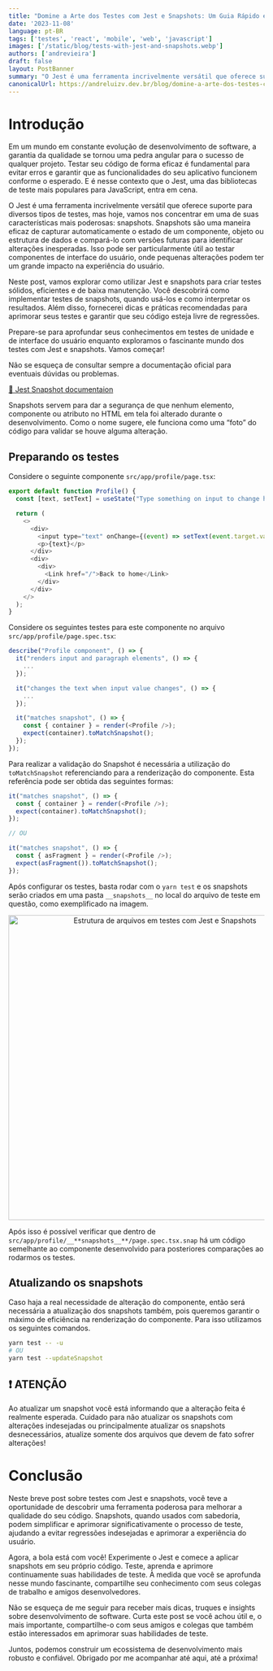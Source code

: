 ```yaml
---
title: "Domine a Arte dos Testes com Jest e Snapshots: Um Guia Rápido e Prático para Testes de Interface do Usuário"
date: '2023-11-08'
language: pt-BR
tags: ['testes', 'react', 'mobile', 'web', 'javascript']
images: ['/static/blog/tests-with-jest-and-snapshots.webp']
authors: ['andrevieira']
draft: false
layout: PostBanner
summary: "O Jest é uma ferramenta incrivelmente versátil que oferece suporte para diversos tipos de testes, mas hoje, vamos nos concentrar em uma de suas características mais poderosas: snapshots."
canonicalUrl: https://andreluizv.dev.br/blog/domine-a-arte-dos-testes-com-jest-e-snapshots-um-guia-rápido-e-prático-para-testes-de-interface-do-usuário
---
```


# Introdução

Em um mundo em constante evolução de desenvolvimento de software, a garantia da qualidade se tornou uma pedra angular para o sucesso de qualquer projeto. Testar seu código de forma eficaz é fundamental para evitar erros e garantir que as funcionalidades do seu aplicativo funcionem conforme o esperado. E é nesse contexto que o Jest, uma das bibliotecas de teste mais populares para JavaScript, entra em cena.

O Jest é uma ferramenta incrivelmente versátil que oferece suporte para diversos tipos de testes, mas hoje, vamos nos concentrar em uma de suas características mais poderosas: snapshots. Snapshots são uma maneira eficaz de capturar automaticamente o estado de um componente, objeto ou estrutura de dados e compará-lo com versões futuras para identificar alterações inesperadas. Isso pode ser particularmente útil ao testar componentes de interface do usuário, onde pequenas alterações podem ter um grande impacto na experiência do usuário.

Neste post, vamos explorar como utilizar Jest e snapshots para criar testes sólidos, eficientes e de baixa manutenção. Você descobrirá como implementar testes de snapshots, quando usá-los e como interpretar os resultados. Além disso, fornecerei dicas e práticas recomendadas para aprimorar seus testes e garantir que seu código esteja livre de regressões.

Prepare-se para aprofundar seus conhecimentos em testes de unidade e de interface do usuário enquanto exploramos o fascinante mundo dos testes com Jest e snapshots. Vamos começar!

Não se esqueça de consultar sempre a documentação oficial para eventuais dúvidas ou problemas.

[🔗 Jest Snapshot documentaion](https://jestjs.io/docs/snapshot-testing)

Snapshots servem para dar a segurança de que nenhum elemento, componente ou atributo no HTML em tela foi alterado durante o desenvolvimento. Como o nome sugere, ele funciona como uma “foto” do código para validar se houve alguma alteração.

## Preparando os testes
Considere o seguinte componente `src/app/profile/page.tsx`:

``` js
export default function Profile() {
  const [text, setText] = useState("Type something on input to change here");

  return (
    <>
      <div>
        <input type="text" onChange={(event) => setText(event.target.value)} />
        <p>{text}</p>
      </div>
      <div>
        <div>
          <Link href="/">Back to home</Link>
        </div>
      </div>
    </>
  );
}
```

Considere os seguintes testes para este componente no arquivo `src/app/profile/page.spec.tsx`:

``` js
describe("Profile component", () => {
  it("renders input and paragraph elements", () => {
    ...
  });

  it("changes the text when input value changes", () => {
    ...
  });

  it("matches snapshot", () => {
    const { container } = render(<Profile />);
    expect(container).toMatchSnapshot();
  });
});
```

Para realizar a validação do Snapshot é necessária a utilização do `toMatchSnapshot` referenciando para a renderização do componente. Esta referência pode ser obtida das seguintes formas:

``` js
it("matches snapshot", () => {
  const { container } = render(<Profile />);
  expect(container).toMatchSnapshot();
});

// OU

it("matches snapshot", () => {
  const { asFragment } = render(<Profile />);
  expect(asFragment()).toMatchSnapshot();
});
```

Após configurar os testes, basta rodar com o `yarn test` e os snapshots serão criados em uma pasta `__snapshots__` no local do arquivo de teste em questão, como exemplificado na imagem.

<div align='center'>
    <img 
    src="/static/blog/tests-with-jest-and-snapshots-secondary.webp"
    alt="Estrutura de arquivos em testes com Jest e Snapshots"
    width='600'
    heigth="550"
    />
</div>

Após isso é possível verificar que dentro de `src/app/profile/__**snapshots__**/page.spec.tsx.snap` há um código semelhante ao componente desenvolvido para posteriores comparações ao rodarmos os testes.

## Atualizando os snapshots
Caso haja a real necessidade de alteração do componente, então será necessária a atualização dos snapshots também, pois queremos garantir o máximo de eficiência na renderização do componente. Para isso utilizamos os seguintes comandos.

``` bash
yarn test -- -u
# OU
yarn test --updateSnapshot
```

## ❗ ATENÇÃO

Ao atualizar um snapshot você está informando que a alteração feita é realmente esperada. Cuidado para não atualizar os snapshots com alterações indesejadas ou principalmente atualizar os snapshots desnecessários, atualize somente dos arquivos que devem de fato sofrer alterações!

# Conclusão
Neste breve post sobre testes com Jest e snapshots, você teve a oportunidade de descobrir uma ferramenta poderosa para melhorar a qualidade do seu código. Snapshots, quando usados com sabedoria, podem simplificar e aprimorar significativamente o processo de teste, ajudando a evitar regressões indesejadas e aprimorar a experiência do usuário.

Agora, a bola está com você! Experimente o Jest e comece a aplicar snapshots em seu próprio código. Teste, aprenda e aprimore continuamente suas habilidades de teste. À medida que você se aprofunda nesse mundo fascinante, compartilhe seu conhecimento com seus colegas de trabalho e amigos desenvolvedores.

Não se esqueça de me seguir para receber mais dicas, truques e insights sobre desenvolvimento de software. Curta este post se você achou útil e, o mais importante, compartilhe-o com seus amigos e colegas que também estão interessados em aprimorar suas habilidades de teste.

Juntos, podemos construir um ecossistema de desenvolvimento mais robusto e confiável. Obrigado por me acompanhar até aqui, até a próxima!